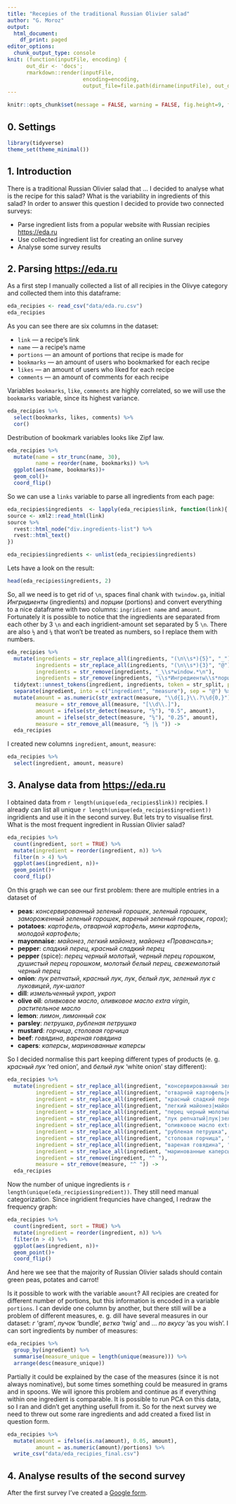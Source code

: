 ```yaml
---
title: "Recepies of the traditional Russian Olivier salad"
author: "G. Moroz"
output:
  html_document:
    df_print: paged
editor_options: 
  chunk_output_type: console
knit: (function(inputFile, encoding) { 
      out_dir <- 'docs';
      rmarkdown::render(inputFile,
                        encoding=encoding, 
                        output_file=file.path(dirname(inputFile), out_dir, 'data_wrangling.html')) })
---
```


```r
knitr::opts_chunk$set(message = FALSE, warning = FALSE, fig.height=9, fig.width=12)
```

## 0. Settings
```r
library(tidyverse)
theme_set(theme_minimal())
```

## 1. Introduction
There is a traditional Russian Olivier salad that ... I decided to analyse what is the recipe for this salad? What is the variability in ingredients of this salad? In order to answer this question I decided to provide two connected surveys:

* Parse ingredient lists from a popular website with Russian recipies <https://eda.ru>
* Use collected ingredient list for creating an online survey
* Analyse some survey results

## 2. Parsing <https://eda.ru>
As a first step I manually collected a list of all recipies in the Olivye category and collected them into this dataframe:
```r
eda_recipies <- read_csv("data/eda.ru.csv")
eda_recipies
```

As you can see there are six columns in the dataset:

* `link` --- a recipe's link
* `name` --- a recipe's name
* `portions` --- an amount of portions that recipe is made for
* `bookmarks` --- an amount of users who bookmarked for each recipe
* `likes` --- an amount of users who liked for each recipe
* `comments` --- an amount of comments for each recipe

Variables `bookmarks`, `like`, `comments` are highly correlated, so we will use the `bookmarks` variable, since its highest variance.

```r
eda_recipies %>% 
  select(bookmarks, likes, comments) %>% 
  cor()
```

Destribution of bookmark variables looks like Zipf law.

```r
eda_recipies %>% 
  mutate(name = str_trunc(name, 30),
         name = reorder(name, bookmarks)) %>% 
  ggplot(aes(name, bookmarks))+
  geom_col()+
  coord_flip()
```

So we can use a `links` variable to parse all ingredients from each page:
```r
eda_recipies$ingredients  <- lapply(eda_recipies$link, function(link){
source <- xml2::read_html(link)
source %>% 
  rvest::html_node("div.ingredients-list") %>%  
  rvest::html_text()
})

eda_recipies$ingredients <- unlist(eda_recipies$ingredients)
```

Lets have a look on the result:
```r
head(eda_recipies$ingredients, 2)
```

So, all we need is to get rid of `\n`, spaces final chank with `twindow.ga`, initial *Ингридиенты* (ingredients) and *порции* (portions) and convert everything to a nice dataframe with two columns: `ingridient name` and `amount`. Fortunately it is possible to notice that the ingredients are separated from each other by 3 `\n` and each ingridient-amount set separated by 5 `\n`. There are also `½` and `¼` that won't be treated as numbers, so I replace them with numbers.
```r
eda_recipies %>% 
  mutate(ingredients = str_replace_all(ingredients, "(\n\\s*){5}", "_"),
         ingredients = str_replace_all(ingredients, "(\n\\s*){3}", "@"),
         ingredients = str_remove(ingredients, "_\\s*window.*\n"),
         ingredients = str_remove(ingredients, "\\s*Ингредиенты\\s*порции_")) %>%
  tidytext::unnest_tokens(ingredient, ingredients, token = str_split, pattern = "_") %>% 
  separate(ingredient, into = c("ingredient", "measure"), sep = "@") %>% 
  mutate(amount = as.numeric(str_extract(measure, "\\d{1,}\\.?\\d{0,}")),
         measure = str_remove_all(measure, "[\\d\\.]"),
         amount = ifelse(str_detect(measure, "½"), "0.5", amount),
         amount = ifelse(str_detect(measure, "¼"), "0.25", amount),
         measure = str_remove_all(measure, "½ |¼ ")) -> 
  eda_recipies
```

I created new columns `ingredient`, `amount`, `measure`:

```r
eda_recipies %>% 
  select(ingredient, amount, measure)
```

## 3. Analyse data from <https://eda.ru>
I obtained data from `r length(unique(eda_recipies$link))` recipies. I already can list all unique `r length(unique(eda_recipies$ingredient))` ingridients and use it in the second survey. But lets try to visualise first. What is the most frequent ingredient in Russian Olivier salad?

```r
eda_recipies %>% 
  count(ingredient, sort = TRUE) %>% 
  mutate(ingredient = reorder(ingredient, n)) %>% 
  filter(n > 4) %>% 
  ggplot(aes(ingredient, n))+
  geom_point()+
  coord_flip()
```

On this graph we can see our first problem: there are multiple entries in a dataset of

* **peas**: *консервированный зеленый горошек*, *зеленый горошек*, *замороженный зеленый горошек*, *вареный зеленый горошек*, *горох*);
* **potatoes**: *картофель*, *отварной картофель*, *мини картофель*, *молодой картофель*;
* **mayonnaise**: *майонез*, *легкий майонез*, *майонез «Провансаль»*;
* **pepper**: *сладкий перец*, *красный сладкий перец* 
* **pepper** (spice): *перец черный молотый*, *черный перец горошком*, *душистый перец горошком*, *молотый белый перец*, *свежемолотый черный перец*
* **onion**: *лук репчатый*, *красный лук*, *лук*,	*белый лук*, *зеленый лук с луковицей*, *лук-шалот*
* **dill**: *измельченный укроп*, *укроп*
* **olive oil**: *оливковое масло*, *оливковое масло extra virgin*, *растительное масло*
* **lemon**: *лимон*, *лимонный сок*
* **parsley**: *петрушка*, *рубленая петрушка*
* **mustard**: *горчица*, *столовая горчица*
* **beef**: *говядина*, *вареная говядина*
* **capers**: *каперсы*, *маринованные каперсы*

So I decided normalise this part keeping different types of products (e. g. *красный лук* 'red onion', and *белый лук* 'white onion' stay different):

```r
eda_recipies %>% 
  mutate(ingredient = str_replace_all(ingredient, "консервированный зеленый горошек|горох|замороженный зеленый горошек|вареный зеленый горошек", "зеленый горошек"),
         ingredient = str_replace_all(ingredient, "отварной картофель|мини картофель|молодой картофель", "картофель"),
         ingredient = str_replace_all(ingredient, "красный сладкий перец", "сладкий перец"),
         ingredient = str_replace_all(ingredient, "легкий майонез|майонез «Провансаль»", "майонез"),
         ingredient = str_replace_all(ingredient, "перец черный молотый|душистый перец горошком|свежемолотый черный перец", "черный перец"),
         ingredient = str_replace_all(ingredient, "лук репчатый|лук|зеленый лук с луковицей", "репчатый лук"),
         ingredient = str_replace_all(ingredient, "оливковое масло extra virgin", "оливковое масло"),
         ingredient = str_replace_all(ingredient, "рубленая петрушка", "петрушка"),
         ingredient = str_replace_all(ingredient, "столовая горчица", "горчица"),
         ingredient = str_replace_all(ingredient, "вареная говядина", "говядина"),
         ingredient = str_replace_all(ingredient, "маринованные каперсы", "каперсы"),
         ingredient = str_remove(ingredient, "^ "),
         measure = str_remove(measure, "^ ")) ->
  eda_recipies
```

Now the number of unique ingredients is `r length(unique(eda_recipies$ingredient))`. They still need manual categorization. Since ingridient frequncies have changed, I redraw the frequency graph:

```r
eda_recipies %>% 
  count(ingredient, sort = TRUE) %>% 
  mutate(ingredient = reorder(ingredient, n)) %>% 
  filter(n > 4) %>% 
  ggplot(aes(ingredient, n))+
  geom_point()+
  coord_flip()
```

And here we see that the majority of Russian Olivier salads should contain green peas, potates and carrot!

Is it possible to work with the variable `amount`? All recipies are created for different number of portions, but this information is encoded in a variable `portions`. I can devide one column by another, but there still will be a problem of different measures, e. g. dill have several measures in our dataset: *г* 'gram', *пучок* 'bundle', *ветка* 'twig' and ... *по вкусу* 'as you wish'. I can sort ingredients by number of measures:

```r
eda_recipies %>% 
  group_by(ingredient) %>% 
  summarise(measure_unique = length(unique(measure))) %>% 
  arrange(desc(measure_unique))
```

Partially it could be explained by the case of the measures (since it is not always nominative), but some times something could be measured in grams and in spoons. We will ignore this problem and continue as if everything within one ingredient is comparable. It is possible to run PCA on this data, so I ran and didn't get anything usefull from it. So for the next survey we need to threw out some rare ingredients and add created a fixed list in question form.

```r
eda_recipies %>% 
  mutate(amount = ifelse(is.na(amount), 0.05, amount),
         amount = as.numeric(amount)/portions) %>% 
  write_csv("data/eda_recipies_final.csv")
```

## 4. Analyse results of the second survey

After the first survey I've created a [Google form](https://forms.gle/D55S8Jxh6VszALmL9).